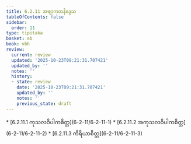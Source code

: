 ```yaml
---
title: 6.2.11 အဗျာကတနိဒ္ဒေသ
tableOfContents: false
sidebar:
  order: 11
type: tipitaka
basket: ab
book: vbh
review:
  current: review
  updated: '2025-10-23T09:21:31.707421'
  updated_by: ''
  notes: ''
  history:
  - state: review
    date: '2025-10-23T09:21:31.707421'
    updated_by: ''
    notes: ''
    previous_state: draft
---
```



<ReviewStatus review={frontmatter.review} showDetails={true} />

<HypothesisAnnotation frontmatter={frontmatter} />

<DynamicBreadcrumb />



<TableOfContents book="vbh" section="6.2.11">
* [6.2.11.1 ကုသလဝိပါကစိတ္တ](6-2-11/6-2-11-1)
* [6.2.11.2 အကုသလဝိပါကစိတ္တ](6-2-11/6-2-11-2)
* [6.2.11.3 ကိရိယာစိတ္တ](6-2-11/6-2-11-3)
</TableOfContents>